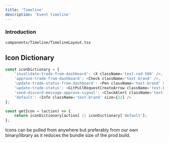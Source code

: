 ```yaml
---
title: 'Timeline'
description: 'Event timeline'
---
```


### Introduction
```
components/Timeline/TimelineLayout.tsx
```

## Icon Dictionary
```typescript
const iconDictionary = {
    'invalidate-trade-from-dashboard': <X className='text-red-500' />,
    'approve-trade-from-dashboard': <Check className='text-brand' />,
    'update-trade-status-from-dashboard': <Pen className='text-brand' size={22} />,
    'update-trade-status': <GitPullRequestCreateArrow className='text-brand' size={22} />,
    'send-discord-message-approve-signal': <ClockAlert className='text-brand' size={22} />,
    'default': <Info className='text-brand' size={22} />
};

const getIcon = (action) => {
    return iconDictionary[action] || iconDictionary['default'];
};
```
Icons can be pulled from anywhere but preferably from our own binary/library as it reduces the bundle size of the prod build.

